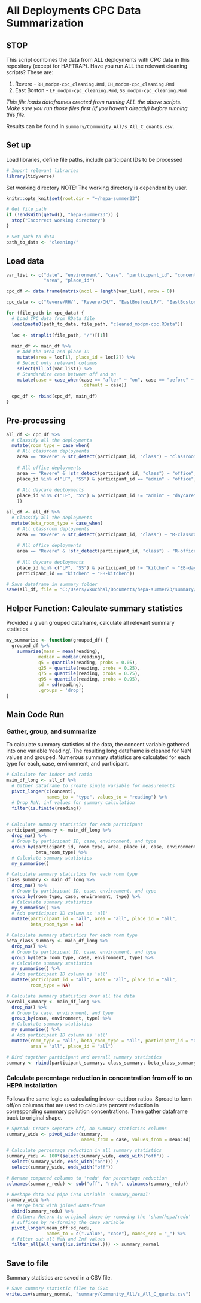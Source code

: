 # All Deployments CPC Data Summarization

## STOP

This script combines the data from ALL deployments with CPC data in this repository (except for HAFTRAP). Have you run ALL the relevant cleaning scripts? These are:

1. Revere - `RH_modpm-cpc_cleaning.Rmd`, `CH_modpm-cpc_cleaning.Rmd`
2. East Boston - `LF_modpm-cpc_cleaning.Rmd`, `SS_modpm-cpc_cleaning.Rmd`

*This file loads  dataframes created from running ALL the above scripts. Make sure you run those files first (if you haven't already) before running this file.*

Results can be found in `summary/Community_All/s_All_C_quants.csv`.

## Set up
Load libraries, define file paths, include participant IDs to be processed
```r
# Import relevant libraries
library(tidyverse)
```

Set working directory
NOTE: The working directory is dependent by user. 
```r
knitr::opts_knit$set(root.dir = "~/hepa-summer23")
```

```r
# Get file path
if (!endsWith(getwd(), "hepa-summer23")) {
  stop("Incorrect working directory")
}
```

```r
# Set path to data
path_to_data <- "cleaning/"
```

## Load data
```r
var_list <- c("date", "environment", "case", "participant_id", "concent", 
              "area", "place_id")

cpc_df <- data.frame(matrix(ncol = length(var_list), nrow = 0))

cpc_data <- c("Revere/RH/", "Revere/CH/", "EastBoston/LF/", "EastBoston/SS/")

for (file_path in cpc_data) {
  # Load CPC data from RData file
  load(paste0(path_to_data, file_path, "cleaned_modpm-cpc.RData"))
  
  loc <- strsplit(file_path, "/")[[1]]
  
  main_df <- main_df %>%
    # Add the area and place ID
    mutate(area = loc[1], place_id = loc[2]) %>%
    # Select only relevant columns
    select(all_of(var_list)) %>%
    # Standardize case between off and on
    mutate(case = case_when(case == "after" ~ "on", case == "before" ~ "off",
                            .default = case))
                                 
  cpc_df <- rbind(cpc_df, main_df)
}
```

## Pre-processing
```r
all_df <- cpc_df %>%
  # Classify all the deployments
  mutate(room_type = case_when(
    # All classroom deployments
    area == "Revere" & str_detect(participant_id, "class") ~ "classroom",
    
    # All office deployments
    area == "Revere" & !str_detect(participant_id, "class") ~ "office",
    place_id %in% c("LF", "SS") & participant_id == "admin" ~ "office",
    
    # All daycare deployments
    place_id %in% c("LF", "SS") & participant_id != "admin" ~ "daycare",
    ))
```

```r
all_df <- all_df %>%
  # Classify all the deployments
  mutate(beta_room_type = case_when(
    # All classroom deployments
    area == "Revere" & str_detect(participant_id, "class") ~ "R-classroom",
    
    # All office deployments
    area == "Revere" & !str_detect(participant_id, "class") ~ "R-office",
    
    # All daycare deployments
    place_id %in% c("LF", "SS") & participant_id != "kitchen" ~ "EB-daycare",
    participant_id == "kitchen" ~ "EB-kitchen"))
```

```r
# Save dataframe in summary folder
save(all_df, file = "C:/Users/vkuchhal/Documents/hepa-summer23/summary/Community_All/all_cpc.RData")
```


## Helper Function: Calculate summary statistics
Provided a given grouped dataframe, calculate all relevant summary statistics
```r
my_summarise <- function(grouped_df) {
  grouped_df %>%
    summarise(mean = mean(reading),
            median = median(reading), 
            q5 = quantile(reading, probs = 0.05), 
            q25 = quantile(reading, probs = 0.25),
            q75 = quantile(reading, probs = 0.75),
            q95 = quantile(reading, probs = 0.95),
            sd = sd(reading),
            .groups = 'drop')
}
```


## Main Code Run
### Gather, group, and summarize
To calculate summary statistics of the data, the concent variable gathered into one variable 'reading'. The resulting long dataframe is cleaned for NaN values and grouped. Numerous summary statistics are calculated for each type for each, case, environment, and participant.

```r
# Calculate for indoor and ratio
main_df_long <- all_df %>%
  # Gather dataframe to create single variable for measurements
  pivot_longer(c(concent), 
               names_to = "type", values_to = "reading") %>%
  # Drop NaN, inf values for summary calculation
  filter(is.finite(reading))
  

# Calculate summary statistics for each participant
participant_summary <- main_df_long %>%
  drop_na() %>%
  # Group by participant ID, case, environment, and type
  group_by(participant_id, room_type, area, place_id, case, environment, type,
           beta_room_type) %>%
  # Calculate summary statistics
  my_summarise()

# Calculate summary statistics for each room type
class_summary <- main_df_long %>%
  drop_na() %>%
  # Group by participant ID, case, environment, and type
  group_by(room_type, case, environment, type) %>%
  # Calculate summary statistics
  my_summarise() %>%
  # Add participant ID column as 'all'
  mutate(participant_id = "all", area = "all", place_id = "all", 
         beta_room_type = NA)

# Calculate summary statistics for each room type
beta_class_summary <- main_df_long %>%
  drop_na() %>%
  # Group by participant ID, case, environment, and type
  group_by(beta_room_type, case, environment, type) %>%
  # Calculate summary statistics
  my_summarise() %>%
  # Add participant ID column as 'all'
  mutate(participant_id = "all", area = "all", place_id = "all", 
         room_type = NA)

# Calculate summary statistics over all the data
overall_summary <- main_df_long %>%
  drop_na() %>%
  # Group by case, environment, and type
  group_by(case, environment, type) %>%
  # Calculate summary statistics
  my_summarise() %>%
  # Add participant ID column as 'all'
  mutate(room_type = "all", beta_room_type = "all", participant_id = "all", 
         area = "all", place_id = "all")
```

```r
# Bind together participant and overall summary statistics
summary <- rbind(participant_summary, class_summary, beta_class_summary, overall_summary)
```

### Calculate percentage reduction in concentration from off to on HEPA installation
Follows the same logic as calculating indoor-outdoor ratios. Spread to form 
off/on columns that are used to calculate percent reduction in corresponding
summary pollution concentrations. Then gather dataframe back to original shape.
```r
# Spread: Create separate off, on summary statistics columns
summary_wide <- pivot_wider(summary, 
                            names_from = case, values_from = mean:sd)

# Calculate percentage reduction in all summary statistics
summary_redu <- 100*(select(summary_wide, ends_with("off")) - 
  select(summary_wide, ends_with("on"))) / 
  select(summary_wide, ends_with("off"))

# Rename computed columns to 'redu' for percentage reduction
colnames(summary_redu) <- sub("off", "redu", colnames(summary_redu))

# Reshape data and pipe into variable 'summary_normal'
summary_wide %>%
  # Merge back with joined data-frame
  cbind(summary_redu) %>%
  # Gather: Return to original shape by removing the 'sham/hepa/redu'
  # suffixes by re-forming the case variable
  pivot_longer(mean_off:sd_redu, 
               names_to = c(".value", "case"), names_sep = "_") %>%
  # Filter out all NaN and Inf values
  filter_all(all_vars(!is.infinite(.))) -> summary_normal
```

## Save to file
Summary statistics are saved in a CSV file.
```r
# Save summary statistic files to CSVs
write.csv(summary_normal, "summary/Community_All/s_All_C_quants.csv")
```